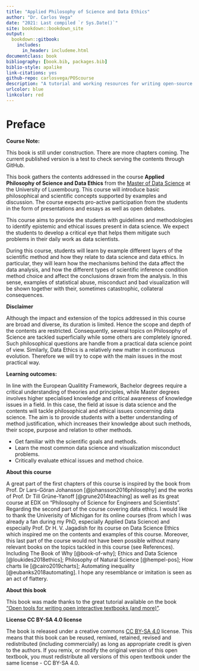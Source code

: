 ```yaml
--- 
title: "Applied Philosophy of Science and Data Ethics"
author: "Dr. Carlos Vega"
date: "2021: Last compiled `r Sys.Date()`"
site: bookdown::bookdown_site
output: 
  bookdown::gitbook:
    includes:
      in_header: includeme.html
documentclass: book
bibliography: [book.bib, packages.bib]
biblio-style: apalike
link-citations: yes
github-repo: carlosvega/POScourse
description: "A tutorial and working resources for writing open-source textbooks using open-source tools"
urlcolor: blue
linkcolor: red
---
```


# Preface {-}

:::: {.notebox data-latex=""}
::: {.center data-latex=""}
**Course Note:**
:::

This book is still under construction. There are more chapters coming. The current published version is a test to check serving the contents through GitHub.
::::

This book gathers the contents addressed in the course **Applied Philosophy of Science and Data Ethics** from the [Master of Data Science](https://wwwfr.uni.lu/formations/fstm/master_of_data_science) at the University of Luxembourg. This course will introduce basic philosophical and scientific concepts supported by examples and discussion. The course expects pro-active participation from the students in the form of presentations and essays as well as open debates. 

This course aims to provide the students with guidelines and methodologies to identify epistemic and ethical issues present in data science. We expect the students to develop a critical eye that helps them mitigate such problems in their daily work as data scientists.

During this course, students will learn by example different layers of the scientific method and how they relate to data science and data ethics. In particular, they will learn how the mechanisms behind the data affect the data analysis, and how the different types of scientific inference condition method choice and affect the conclusions drawn from the analysis. In this sense, examples of statistical abuse, misconduct and bad visualization will be shown together with their, sometimes catastrophic, collateral consequences.

**Disclaimer**

Although the impact and extension of the topics addressed in this course are broad and diverse, its duration is limited. Hence the scope and depth of the contents are restricted. Consequently, several topics on Philosophy of Science are tackled superficially while some others are completely ignored. Such philosophical questions are handle from a practical data science point of view. Similarly, Data Ethics is a relatively new matter in continuous evolution. Therefore we will try to cope with the main issues in the most practical way.

**Learning outcomes:**

In line with the European Qualitity Framework, Bachelor degrees require a critical understanding of theories and principles, while Master degrees involves higher specialised knowledge and critical awareness of knowledge issues in a field. In this case, the field at issue is data science and the contents will tackle philosophical and ethical issues concerning data science. The aim is to provide students with a better understanding of method justification, which increases their knowledge about such methods, their scope, purpose and relation to other methods.

- Get familiar with the scientific goals and methods.
- Learn the most common data science and visualization misconduct problems.
- Critically evaluate ethical issues and method choice.

**About this course**

A great part of the first chapters of this course is inspired by the book from Prof. Dr Lars-Göran Johansson [@johansson2016philosophy] and the works of Prof. Dr Till Grüne-Yanoff [@grune2014teaching] as well as its great course at EDX on "Philosophy of Science for Engineers and Scientists". Regarding the second part of the course covering data ethics. I would like to thank the Univerisity of Michigan for its online courses (from which I was already a fan during my PhD, especially Applied Data Science) and especially Prof. Dr H. V. Jagadish for its course on Data Science Ethics which inspired me on the contents and examples of this course. Moreover, this last part of the course would not have been possible without many relevant books on the topics tackled in this course (see References). Including The Book of Why [@book-of-why]; Ethics and Data Science [@loukides2018ethics]; Philosophy of Natural Science [@hempel-pos]; How charts lie [@cairo2019charts]; Automating inequality [@eubanks2018automating]. I hope any resemblance or imitation is seen as an act of flattery.

**About this book**

This book was made thanks to the great tutorial available on the book ["Open tools for writing open interactive textbooks (and more)"](https://www.crumplab.com/OER_bookdown).

**License CC BY-SA 4.0 license**

The book is released under a creative commons [CC BY-SA 4.0](https://creativecommons.org/licenses/by-sa/4.0/) license. This means that this book can be reused, remixed, retained, revised and redistributed (including commercially) as long as appropriate credit is given to the authors. If you remix, or modify the original version of this open textbook, you must redistribute all versions of this open textbook under the same license - CC BY-SA 4.0.
